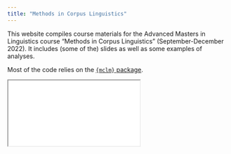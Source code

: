 ```yaml
---
title: "Methods in Corpus Linguistics"
---
```


This website compiles course materials for the Advanced Masters in Linguistics course "Methods in Corpus Linguistics" (September-December 2022). It includes (some of the) slides as well as some examples of analyses.

Most of the code relies on the [`{mclm}` package](https://masterclm.github.io/mclm).

<div>

```{=html}
<iframe class="slide-deck" src="slides/intro.html"></iframe>
```

</div>

